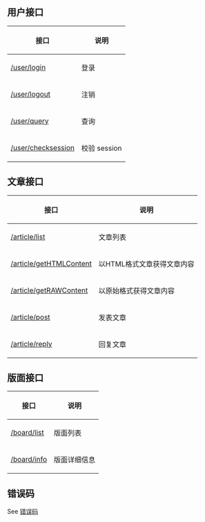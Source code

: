 ==用户接口==
{|
|-
! 接口
! 说明
|-
| [https://github.com/bmybbs/api/wiki/user-login /user/login] || 登录
|-
| [https://github.com/bmybbs/api/wiki/user-logout /user/logout] || 注销
|-
| [https://github.com/bmybbs/api/wiki/user-query /user/query] || 查询
|-
| [https://github.com/bmybbs/api/wiki/user-checksession /user/checksession] || 校验 session
|}


==文章接口==
{|
|-
! 接口
! 说明
|-
| [https://github.com/bmybbs/api/wiki/article-list /article/list] || 文章列表
|-
| [https://github.com/bmybbs/api/wiki/article-getHTMLContent /article/getHTMLContent] || 以HTML格式文章获得文章内容
|-
| [https://github.com/bmybbs/api/wiki/article-getRAWContent /article/getRAWContent] || 以原始格式获得文章内容
|-
| [https://github.com/bmybbs/api/wiki/article-post /article/post] || 发表文章
|-
| [https://github.com/bmybbs/api/wiki/article-reply /article/reply] || 回复文章
|}

==版面接口==
{|
|-
! 接口
! 说明
|-
| [https://github.com/bmybbs/api/wiki/board-list /board/list] || 版面列表
|-
| [https://github.com/bmybbs/api/wiki/board-info /board/info] || 版面详细信息
|}

==错误码==
See [https://github.com/bmybbs/api/wiki/error-code 错误码]